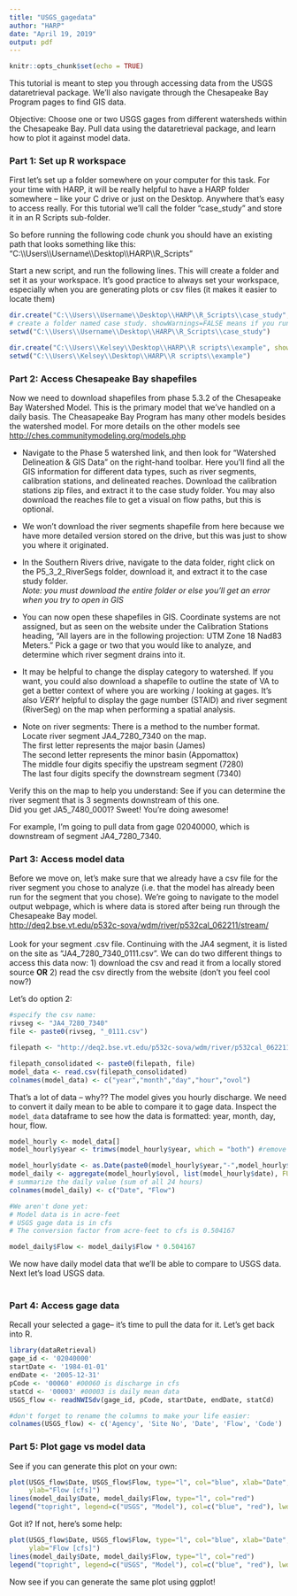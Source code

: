 ```yaml
---
title: "USGS_gagedata"
author: "HARP"
date: "April 19, 2019"
output: pdf
---
```


```r
knitr::opts_chunk$set(echo = TRUE)
```
This tutorial is meant to step you through accessing data from the USGS dataretrieval package. We'll also navigate through the Chesapeake Bay Program pages to find GIS data. 

Objective: Choose one or two USGS gages from different watersheds within the Chesapeake Bay. Pull data using the dataretrieval package, and learn how to plot it against model data.   

### Part 1: Set up R workspace
First let's set up a folder somewhere on your computer for this task. For your time with HARP, it will be really helpful to have a HARP folder somewhere -- like your C drive or just on the Desktop. Anywhere that's easy to access really. For this tutorial we'll call the folder "case_study" and store it in an R Scripts sub-folder.

So before running the following code chunk you should have an existing path that looks something like this: 
"C:\\\\Users\\\\Username\\\\Desktop\\\\HARP\\\\R_Scripts"


Start a new script, and run the following lines. This will create a folder and set it as your workspace. It's good practice to always set your workspace, especially when you are generating plots or csv files (it makes it easier to locate them)
```r
dir.create("C:\\Users\\Username\\Desktop\\HARP\\R_Scripts\\case_study", showWarnings = FALSE)
# create a folder named case study. showWarnings=FALSE means if you run this line after already creating the folder you won't get an error
setwd("C:\\Users\\Username\\Desktop\\HARP\\R_Scripts\\case_study")

```
```r
dir.create("C:\\Users\\Kelsey\\Desktop\\HARP\\R scripts\\example", showWarnings = FALSE)
setwd("C:\\Users\\Kelsey\\Desktop\\HARP\\R scripts\\example")
```


### Part 2: Access Chesapeake Bay shapefiles
Now we need to download shapefiles from phase 5.3.2 of the Chesapeake Bay Watershed Model. This is the primary model that we've handled on a daily basis. The Cheasapeake Bay Program has many other models besides the watershed model. For more details on the other models see
<http://ches.communitymodeling.org/models.php>

* Navigate to the Phase 5 watershed link, and then look for "Watershed Delineation & GIS Data" on the right-hand toolbar. Here you'll find all the GIS information for different data types, such as river segments, calibration stations, and delineated reaches. Download the calibration stations zip files, and extract it to the case study folder. You may also download the reaches file to get a visual on flow paths, but this is optional.  

* We won't download the river segments shapefile from here because we have more detailed version stored on the drive, but this was just to show you where it originated.

* In the Southern Rivers drive, navigate to the data folder, right click on the P5_3_2_RiverSegs folder, download it, and extract it to the case study folder. <br>
*Note: you must download the entire folder or else you'll get an error when you try to open in GIS* 

* You can now open these shapefiles in GIS. Coordinate systems are not assigned, but as seen on the website under the Calibration Stations heading, "All layers are in the following projection: UTM Zone 18 Nad83 Meters." Pick a gage or two that you would like to analyze, and determine which river segment drains into it. <br> 

* It may be helpful to change the display category to watershed. If you want, you could also download a shapefile to outline the state of VA to get a better context of where you are working / looking at gages. It's also *VERY* helpful to display the gage number (STAID) and river segment (RiverSeg) on the map when performing a spatial analysis.

* Note on river segments: There is a method to the number format. <br>
Locate river segment JA4_7280_7340 on the map. <br>
The first letter represents the major basin (James) <br>
The second letter represents the minor basin (Appomattox) <br>
The middle four digits specifiy the upstream segment (7280) <br>
The last four digits specify the downstream segment (7340) <br>


Verify this on the map to help you understand: See if you can determine the river segment that is 3 segments downstream of this one. <br>
Did you get JA5_7480_0001? Sweet! You're doing awesome! 


For example, I'm going to pull data from gage 02040000, which is downstream of segment JA4_7280_7340. 
   


### Part 3: Access model data
Before we move on, let's make sure that we already have a csv file for the river segment you chose to analyze (i.e. that the model has already been run for the segment that you chose). We're going to navigate to the model output webpage, which is where data is stored after being run through the Chesapeake Bay model. <br>
<http://deq2.bse.vt.edu/p532c-sova/wdm/river/p532cal_062211/stream/>
<br> <br>
Look for your segment .csv file. Continuing with the JA4 segment, it is listed on the site as "JA4_7280_7340_0111.csv". We can do two different things to access this data now: 
1) download the csv and read it from a locally stored source **OR**
2) read the csv directly from the website (don't you feel cool now?)

Let's do option 2:
```r
#specify the csv name:
rivseg <- "JA4_7280_7340"
file <- paste0(rivseg, "_0111.csv")

filepath <- "http://deq2.bse.vt.edu/p532c-sova/wdm/river/p532cal_062211/stream/"

filepath_consolidated <- paste0(filepath, file)
model_data <- read.csv(filepath_consolidated)
colnames(model_data) <- c("year","month","day","hour","ovol")

```

That's a lot of data -- why?? The model gives you hourly discharge. We need to convert it daily mean to be able to compare it to gage data. Inspect the `model_data` dataframe to see how the data is formatted: year, month, day, hour, flow.   


```r
model_hourly <- model_data[]
model_hourly$year <- trimws(model_hourly$year, which = "both") #remove spaces in front of and behind year

model_hourly$date <- as.Date(paste0(model_hourly$year,"-",model_hourly$month,"-",model_hourly$day)) #create a date column
model_daily <- aggregate(model_hourly$ovol, list(model_hourly$date), FUN = sum)
# summarize the daily value (sum of all 24 hours)
colnames(model_daily) <- c("Date", "Flow")

#We aren't done yet: 
# Model data is in acre-feet
# USGS gage data is in cfs
# The conversion factor from acre-feet to cfs is 0.504167

model_daily$Flow <- model_daily$Flow * 0.504167
```

We now have daily model data that we'll be able to compare to USGS data. Next let's load USGS data. <br> <br>


### Part 4: Access gage data
Recall your selected a gage-- it's time to pull the data for it. Let's get back into R.  
```r
library(dataRetrieval)
gage_id <- '02040000'
startDate <- '1984-01-01'
endDate <- '2005-12-31'
pCode <- '00060' #00060 is discharge in cfs 
statCd <- '00003' #00003 is daily mean data
USGS_flow <- readNWISdv(gage_id, pCode, startDate, endDate, statCd)

#don't forget to rename the columns to make your life easier:
colnames(USGS_flow) <- c('Agency', 'Site No', 'Date', 'Flow', 'Code')
```


### Part 5: Plot gage vs model data

See if you can generate this plot on your own: 
```r
plot(USGS_flow$Date, USGS_flow$Flow, type="l", col="blue", xlab="Date", 
     ylab="Flow [cfs]")
lines(model_daily$Date, model_daily$Flow, type="l", col="red")
legend("topright", legend=c("USGS", "Model"), col=c("blue", "red"), lwd=1)
```

Got it? If not, here's some help: 
```r
plot(USGS_flow$Date, USGS_flow$Flow, type="l", col="blue", xlab="Date", 
     ylab="Flow [cfs]")
lines(model_daily$Date, model_daily$Flow, type="l", col="red")
legend("topright", legend=c("USGS", "Model"), col=c("blue", "red"), lwd=1)
```
Now see if you can generate the same plot using ggplot! 